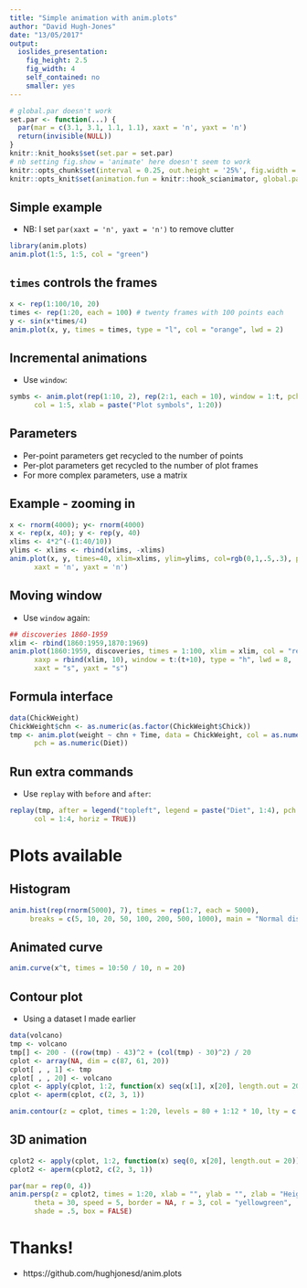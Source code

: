 ```yaml
---
title: "Simple animation with anim.plots"
author: "David Hugh-Jones"
date: "13/05/2017"
output:
  ioslides_presentation:
    fig_height: 2.5
    fig_width: 4
    self_contained: no
    smaller: yes
---
```


<link rel="stylesheet" href="https://vis.supstat.com/assets/themes/dinky/css/scianimator.css">
<script src="https://ajax.googleapis.com/ajax/libs/jquery/1.7.1/jquery.min.js"></script>
<script src="https://vis.supstat.com/assets/themes/dinky/js/jquery.scianimator.min.js"></script>
<style type="text/css">
.reveal code.r {
   font-size: 1em
}
img {
  width: 450px;
  height: 300px;
}
</style>

```r

# global.par doesn't work
set.par <- function(...) {
  par(mar = c(3.1, 3.1, 1.1, 1.1), xaxt = 'n', yaxt = 'n')
  return(invisible(NULL))
}
knitr::knit_hooks$set(set.par = set.par)
# nb setting fig.show = 'animate' here doesn't seem to work
knitr::opts_chunk$set(interval = 0.25, out.height = '25%', fig.width = 4, fig.height = 2.5)
knitr::opts_knit$set(animation.fun = knitr::hook_scianimator, global.par = TRUE, base.url = "")

```

## Simple example

- NB: I set `par(xaxt = 'n', yaxt = 'n')` to remove clutter

```r
library(anim.plots)
anim.plot(1:5, 1:5, col = "green")

```

## `times` controls the frames

```r
x <- rep(1:100/10, 20) 
times <- rep(1:20, each = 100) # twenty frames with 100 points each
y <- sin(x*times/4)
anim.plot(x, y, times = times, type = "l", col = "orange", lwd = 2)
```

## Incremental animations

- Use `window`:
```r
symbs <- anim.plot(rep(1:10, 2), rep(2:1, each = 10), window = 1:t, pch = 1:20, ylim = c(0,3), cex = 2,
      col = 1:5, xlab = paste("Plot symbols", 1:20))
```


## Parameters

- Per-point parameters get recycled to the number of points
- Per-plot parameters get recycled to the number of plot frames
- For more complex parameters, use a matrix

## Example - zooming in

```r
x <- rnorm(4000); y<- rnorm(4000)
x <- rep(x, 40); y <- rep(y, 40)
xlims <- 4*2^(-(1:40/10))
ylims <- xlims <- rbind(xlims, -xlims) 
anim.plot(x, y, times=40, xlim=xlims, ylim=ylims, col=rgb(0,1,.5,.3), pch=19, 
      xaxt = 'n', yaxt = 'n')
```


## Moving window

- Use `window` again:
```r
## discoveries 1860-1959
xlim <- rbind(1860:1959,1870:1969)
anim.plot(1860:1959, discoveries, times = 1:100, xlim = xlim, col = "red", 
      xaxp = rbind(xlim, 10), window = t:(t+10), type = "h", lwd = 8, 
      xaxt = "s", yaxt = "s")
```

## Formula interface

```r
data(ChickWeight)
ChickWeight$chn <- as.numeric(as.factor(ChickWeight$Chick))
tmp <- anim.plot(weight ~ chn + Time, data = ChickWeight, col = as.numeric(Diet), 
      pch = as.numeric(Diet))
```


## Run extra commands

- Use `replay` with `before` and `after`:
```r
replay(tmp, after = legend("topleft", legend = paste("Diet", 1:4), pch = 1:4, 
      col = 1:4, horiz = TRUE))
```

# Plots available

## Histogram

```r
anim.hist(rep(rnorm(5000), 7), times = rep(1:7, each = 5000), 
     breaks = c(5, 10, 20, 50, 100, 200, 500, 1000), main = "Normal distribution")
```

## Animated curve

```r
anim.curve(x^t, times = 10:50 / 10, n = 20)
```

## Contour plot

- Using a dataset I made earlier

```r
data(volcano)
tmp <- volcano
tmp[] <- 200 - ((row(tmp) - 43)^2 + (col(tmp) - 30)^2) / 20
cplot <- array(NA, dim = c(87, 61, 20))
cplot[ , , 1] <- tmp
cplot[ , , 20] <- volcano
cplot <- apply(cplot, 1:2, function(x) seq(x[1], x[20], length.out = 20))
cplot <- aperm(cplot, c(2, 3, 1))
```

```r
anim.contour(z = cplot, times = 1:20, levels = 80 + 1:12 * 10, lty = c(1, 2, 2))
```

## 3D animation

```r
cplot2 <- apply(cplot, 1:2, function(x) seq(0, x[20], length.out = 20))
cplot2 <- aperm(cplot2, c(2, 3, 1))
```

```r
par(mar = rep(0, 4))
anim.persp(z = cplot2, times = 1:20, xlab = "", ylab = "", zlab = "Height", phi = 45,
      theta = 30, speed = 5, border = NA, r = 3, col = "yellowgreen", 
      shade = .5, box = FALSE)
```


# Thanks!

- https://github.com/hughjonesd/anim.plots


